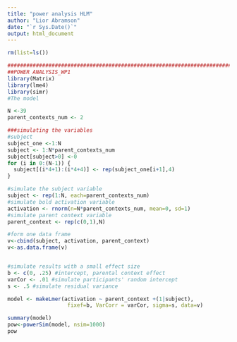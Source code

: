 ```yaml
---
title: "power analysis HLM"
author: "Lior Abramson"
date: "`r Sys.Date()`"
output: html_document
---
```


```r
rm(list=ls())

##################################################################################################
##POWER ANALYSIS_WP1
library(Matrix)
library(lme4)
library(simr)
#The model

N <-39
parent_contexts_num <- 2

###simulating the variables
#subject
subject_one <-1:N
subject <- 1:N*parent_contexts_num
subject[subject>0] <-0
for (i in 0:(N-1)) {
  subject[(i*4+1):(i*4+4)] <- rep(subject_one[i+1],4)
}

#simulate the subject variable
subject <- rep(1:N, each=parent_contexts_num)
#simulate bold activation variable
activation <- rnorm(n=N*parent_contexts_num, mean=0, sd=1)
#simulate parent context variable
parent_context <- rep(c(0,1),N)

#form one data frame
v<-cbind(subject, activation, parent_context)
v<-as.data.frame(v)


#simulate results with a small effect size
b <- c(0, .25) #intercept, parental context effect
varCor <- .01 #simulate participants' random intercept  
s <- .5 #simulate residual variance

model <- makeLmer(activation ~ parent_context +(1|subject), 
                   fixef=b, VarCorr = varCor, sigma=s, data=v)

summary(model)
pow<-powerSim(model, nsim=1000)
pow
```

